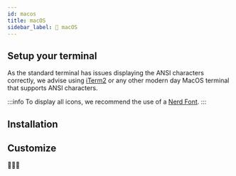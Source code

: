 ```yaml
---
id: macos
title: macOS
sidebar_label: 🍏 macOS
---
```



## Setup your terminal

As the standard terminal has issues displaying the ANSI characters correctly, we advise using
[iTerm2][iterm2] or any other modern day MacOS terminal that supports ANSI characters.

:::info
To display all icons, we recommend the use of a [Nerd Font][fonts].
:::

## Installation

<InstallHomebrew />

<Shells />

## Customize

<Customize />

<CustomizeCmd />

🎉🎉🎉

[fonts]: /docs/config-fonts
[scoop]: https://scoop.sh/
[wt]: https://github.com/microsoft/terminal
[iterm2]: https://www.iterm2.com/
[powershell]: https://www.powershellgallery.com/packages/oh-my-posh
[configuration]: /docs/config-overview
